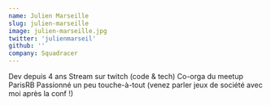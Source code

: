 ```yaml
---
name: Julien Marseille
slug: julien-marseille
image: julien-marseille.jpg
twitter: 'julienmarseil'
github: ''
company: Squadracer
---
```


Dev depuis 4 ans
Stream sur twitch (code & tech)
Co-orga du meetup ParisRB
Passionné un peu touche-à-tout (venez parler jeux de société avec moi après la conf !)
